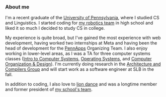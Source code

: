 ### About me

I'm a recent graduate of the [University of Pennsylvania](https://seas.upenn.edu), where I studied
CS and Linguistics. I started coding for [my robotics team](https://www.moe365.net/) in high school
and liked it so much I decided to study CS in college. 

My experience is quite broad, but I've gained the most experience with web development, 
having worked two internships at Meta and having been the head of development 
for the [PennApps](https://pennapps.com) Organizing Team. I also enjoy working in
lower-level areas, as I was a TA for three computer systems classes
([Intro to Computer Systems](https://www.seas.upenn.edu/~cis2400/current/), 
[Operating Systems](https://boonloo.cis.upenn.edu/about/teaching/cis548/),
and [Computer Organization & Design](https://www.cis.upenn.edu/~cis5710/current/)). I'm 
currently doing research in the [Architecture and Compilers Group](https://acg.cis.upenn.edu/wiki/)
and will start work as a software engineer at SLB in the fall.

In addition to coding, I also love to [lion dance](https://youtu.be/KFxgP9slJC4)
and was a longtime member and former president of [my school's team](https://pennlions.net).
